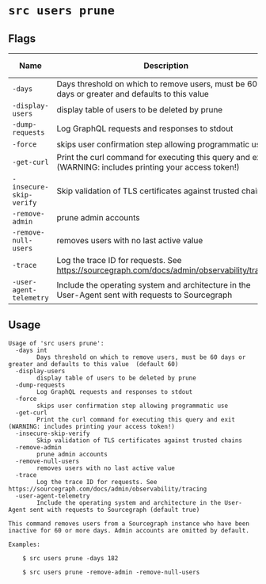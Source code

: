 # `src users prune`


## Flags

| Name | Description | Default Value |
|------|-------------|---------------|
| `-days` | Days threshold on which to remove users, must be 60 days or greater and defaults to this value  | `60` |
| `-display-users` | display table of users to be deleted by prune | `false` |
| `-dump-requests` | Log GraphQL requests and responses to stdout | `false` |
| `-force` | skips user confirmation step allowing programmatic use | `false` |
| `-get-curl` | Print the curl command for executing this query and exit (WARNING: includes printing your access token!) | `false` |
| `-insecure-skip-verify` | Skip validation of TLS certificates against trusted chains | `false` |
| `-remove-admin` | prune admin accounts | `false` |
| `-remove-null-users` | removes users with no last active value | `false` |
| `-trace` | Log the trace ID for requests. See https://sourcegraph.com/docs/admin/observability/tracing | `false` |
| `-user-agent-telemetry` | Include the operating system and architecture in the User-Agent sent with requests to Sourcegraph | `true` |


## Usage

```
Usage of 'src users prune':
  -days int
    	Days threshold on which to remove users, must be 60 days or greater and defaults to this value  (default 60)
  -display-users
    	display table of users to be deleted by prune
  -dump-requests
    	Log GraphQL requests and responses to stdout
  -force
    	skips user confirmation step allowing programmatic use
  -get-curl
    	Print the curl command for executing this query and exit (WARNING: includes printing your access token!)
  -insecure-skip-verify
    	Skip validation of TLS certificates against trusted chains
  -remove-admin
    	prune admin accounts
  -remove-null-users
    	removes users with no last active value
  -trace
    	Log the trace ID for requests. See https://sourcegraph.com/docs/admin/observability/tracing
  -user-agent-telemetry
    	Include the operating system and architecture in the User-Agent sent with requests to Sourcegraph (default true)

This command removes users from a Sourcegraph instance who have been inactive for 60 or more days. Admin accounts are omitted by default.

Examples:

	$ src users prune -days 182

	$ src users prune -remove-admin -remove-null-users


```
